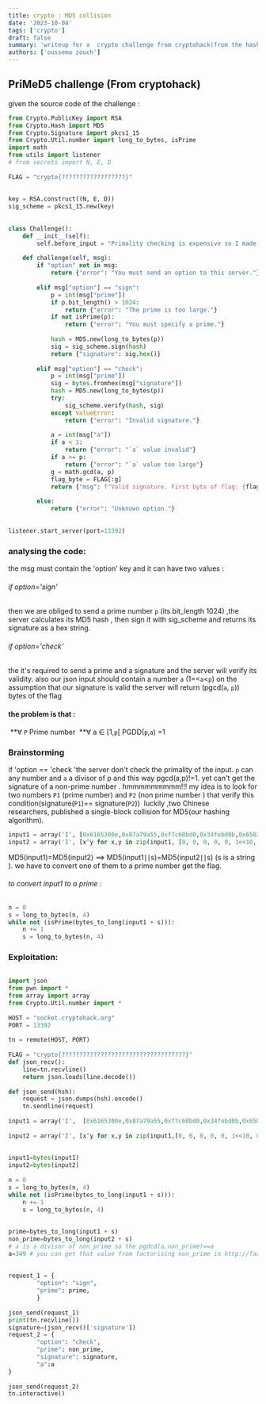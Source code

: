 ---
title: crypto : MD5 collision
date: '2023-10-04'
tags: ['crypto']
draft: false
summary: 'writeup for a  crypto challenge from cryptohack(from the hashing functions challenges).'
authors: ['oussema zouch']
---
## PriMeD5 challenge (From cryptohack)


given the source code of the challenge :
```python
from Crypto.PublicKey import RSA  
from Crypto.Hash import MD5  
from Crypto.Signature import pkcs1_15  
from Crypto.Util.number import long_to_bytes, isPrime  
import math  
from utils import listener  
# from secrets import N, E, D  
  
FLAG = "crypto{??????????????????}"  
  
  
key = RSA.construct((N, E, D))  
sig_scheme = pkcs1_15.new(key)  
  
  
class Challenge():  
    def __init__(self):  
        self.before_input = "Primality checking is expensive so I made a service that signs primes, allowing anyone to quickly check if a number is prime\n"  
  
    def challenge(self, msg):  
        if "option" not in msg:  
            return {"error": "You must send an option to this server."}  
  
        elif msg["option"] == "sign":  
            p = int(msg["prime"])  
            if p.bit_length() > 1024:  
                return {"error": "The prime is too large."}  
            if not isPrime(p):  
                return {"error": "You must specify a prime."}  
  
            hash = MD5.new(long_to_bytes(p))  
            sig = sig_scheme.sign(hash)  
            return {"signature": sig.hex()}  
  
        elif msg["option"] == "check":  
            p = int(msg["prime"])  
            sig = bytes.fromhex(msg["signature"])  
            hash = MD5.new(long_to_bytes(p))  
            try:  
                sig_scheme.verify(hash, sig)  
            except ValueError:  
                return {"error": "Invalid signature."}  
  
            a = int(msg["a"])  
            if a < 1:  
                return {"error": "`a` value invalid"}  
            if a >= p:  
                return {"error": "`a` value too large"}  
            g = math.gcd(a, p)  
            flag_byte = FLAG[:g]  
            return {"msg": f"Valid signature. First byte of flag: {flag_byte}"}  
  
        else:  
            return {"error": "Unknown option."}  
  
  
listener.start_server(port=13392)
```


### analysing the code:
the msg  must  contain the 'option' key  and it  can have two values :
###### if option='sign'
then we are obliged to send a prime number `p` (its bit_length 1024) ,the server calculates its MD5 hash , then sign it with  sig_scheme and returns its signature as a hex string.
###### if option='check'
the it's required  to send a prime and a signature and the server will verify its  validity.
also our json input should contain a number `a`  (1=<`a`<`p`)
on the assumption that our signature is valid the server will return (pgcd(`a`, `p`)) bytes of the flag 

#### the problem is that : 
 **∀ `P` Prime number
 **∀ a ∈ [1,`p`[
PGDD(`p`,`a`) =1


### Brainstorming 

 if 'option == 'check 'the server  don't check the primality of the input. `p` can any number and `a`  a divisor of p and this way pgcd(a,p)!=1.
 yet  can't get the signature of a non-prime number .
hmmmmmmmmm!!!
 my idea is to look for   two numbers  `P1` (prime number)  and `P2` (non prime number ) that verify this condition(signature(`P1`)==  signature(`P2`))
 luckily ,two Chinese researchers, published a  single-block collision for MD5(our hashing algorithm).
```python
input1 = array('I', [0x6165300e,0x87a79a55,0xf7c60bd0,0x34febd0b,0x6503cf04, 0x854f709e,0xfb0fc034,0x874c9c65,0x2f94cc40,0x15a12deb,0x5c15f4a3,0x490786bb, 0x6d658673,0xa4341f7d,0x8fd75920,0xefd18d5a])
input2 = array('I', [x^y for x,y in zip(input1, [0, 0, 0, 0, 0, 1<<10, 0, 0, 0, 0, 1<<31, 0, 0, 0, 0, 0])])
```


MD5(input1)=MD5(input2) ==> MD5(input1∣∣s)=MD5(input2∣∣s) (s is  a string ).
we  have to  convert one of them to a prime number get the flag.

###### to convert input1 to a prime :
```python
n = 0  
s = long_to_bytes(n, 4)    
while not (isPrime(bytes_to_long(input1 + s))):  
    n += 1  
    s = long_to_bytes(n, 4)
```


### Exploitation:

```python
  
import json  
from pwn import *  
from array import array  
from Crypto.Util.number import *  
  
HOST = "socket.cryptohack.org"  
PORT = 13392  
  
tn = remote(HOST, PORT)  
  
FLAG = "crypto{???????????????????????????????????}"  
def json_recv():  
    line=tn.recvline()  
    return json.loads(line.decode())  
  
def json_send(hsh):  
    request = json.dumps(hsh).encode()  
    tn.sendline(request)  
  
input1 = array('I',  [0x6165300e,0x87a79a55,0xf7c60bd0,0x34febd0b,0x6503cf04,0x854f709e,0xfb0fc034,0x874c9c65,0x2f94cc40,0x15a12deb,0x5c15f4a3,0x490786bb,0x6d658673,0xa4341f7d,0x8fd75920,0xefd18d5a])  
  
input2 = array('I', [x^y for x,y in zip(input1,[0, 0, 0, 0, 0, 1<<10, 0, 0, 0, 0, 1<<31, 0, 0, 0, 0, 0])])  
  
  
input1=bytes(input1)  
input2=bytes(input2)  
  
n = 0  
s = long_to_bytes(n, 4)    
while not (isPrime(bytes_to_long(input1 + s))):  
    n += 1  
    s = long_to_bytes(n, 4)
      
  
prime=bytes_to_long(input1 + s)  
non_prime=bytes_to_long(input2 + s)  
# a is a divisor of non_prime so the pgdcd(a,non_prime)==a  
a=349 # you can get that value from factorising non_prime in http://factordb.com/  
  
  
request_1 = {  
        "option": "sign",  
        "prime": prime,  
        }  
  
json_send(request_1)  
print(tn.recvline())  
signature=(json_recv()['signature'])  
request_2 = {  
        "option": "check",  
        "prime": non_prime,  
        "signature": signature,  
        "a":a  
}  
  
json_send(request_2)  
tn.interactive()
```

